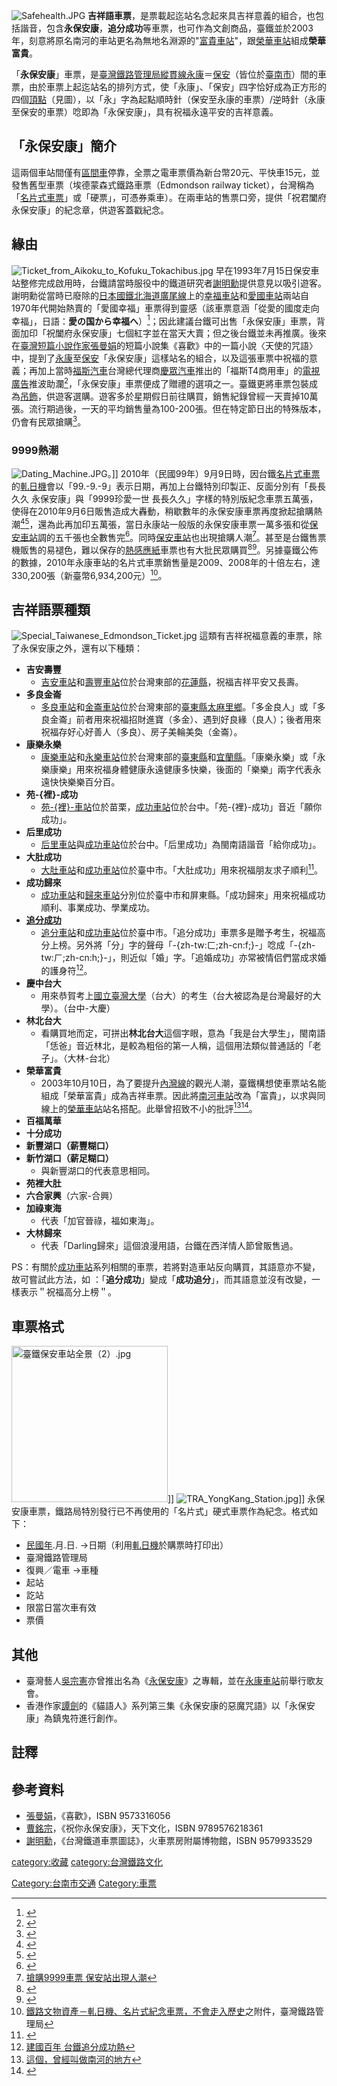 {{Citation style|time=2019-12-27T10:22:47+00:00}}
[[File:Safehealth.JPG|right]]
'''吉祥語車票'''，是票載起迄站名念起來具吉祥意義的組合，也包括諧音，包含'''永保安康'''，'''追分成功'''等車票，也可作為文創商品，臺鐵並於2003年，刻意將原名南河的車站更名為無地名淵源的"[[富貴車站|富貴車站]]"，跟[[榮華車站|榮華車站]]組成'''榮華富貴'''。

「'''永保安康'''」車票，是[[臺灣鐵路管理局|臺灣鐵路管理局]][[縱貫線_(南段)|縱貫線]][[永康車站|永康]]＝[[保安車站|保安]]（皆位於[[臺南市|臺南市]]）間的車票，由於車票上起迄站名的排列方式，使「永康」、「保安」四字恰好成為正方形的四個[[頂點_(幾何)|頂點]]（見圖），以「永」字為起點順時針（保安至永康的車票）/逆時針（永康至保安的車票）唸即為「永保安康」，具有祝福永遠平安的吉祥意義。

== 「永保安康」簡介 ==
這兩個車站間僅有[[台鐵區間車|區間車]]停靠，全票之電車票價為新台幣20元、平快車15元，並發售舊型車票（埃德蒙森式鐵路車票（Edmondson railway ticket），台灣稱為「[[名片式車票|名片式車票]]」或「硬票」，可憑券乘車）。在兩車站的售票口旁，提供「祝君闔府 永保安康」的紀念章，供遊客蓋戳紀念。

== 緣由 ==
[[File:Ticket_from_Aikoku_to_Kofuku_Tokachibus.jpg|thumb]]
早在1993年7月15日保安車站整修完成啟用時，台鐵請當時服役中的鐵道研究者[[謝明勳_(鐵道研究者)|謝明勳]]提供意見以吸引遊客。謝明勳從當時已廢除的[[日本國有鐵道|日本國鐵]][[北海道|北海道]][[廣尾線|廣尾線]]上的[[幸福車站_(北海道)|幸福車站]]和[[愛國車站|愛國車站]]兩站自1970年代開始熱賣的「愛國幸福」車票得到靈感（該車票意涵「從愛的國度走向幸福」，日語：'''愛の国から幸福へ'''）<ref>{{Cite web |url=http://99go.chinatimes.com/news-2-339.htm |title=火車凸台灣一圈 悠遊慢活一下 |accessdate=2011-06-09 |archive-date=2010-02-25 |archive-url=https://web.archive.org/web/20100225030815/http://99go.chinatimes.com/news-2-339.htm |dead-url=yes }}</ref>；因此建議台鐵可出售「永保安康」車票，背面加印「祝闔府永保安康」七個紅字並在當天大賣；但之後台鐵並未再推廣。後來在[[臺灣|臺灣]][[短篇小說|短篇小說]][[作家|作家]][[張曼娟|張曼娟]]的短篇小說集《喜歡》中的一篇小說〈天使的咒語〉中，提到了[[永康車站|永康]]至[[保安車站|保安]]「永保安康」這樣站名的組合，以及這張車票中祝福的意義；再加上當時[[福斯汽車|福斯汽車]]台灣總代理商[[慶眾汽車|慶眾汽車]]推出的「福斯T4商用車」的[[電視廣告|電視廣告]]推波助瀾<ref>{{Cite web |url=https://www.youtube.com/watch?v=Jn7hTBiiEyM |title=引起永保安康熱潮的福斯T4廣告 |access-date=2021-06-06 |archive-date=2021-07-12 |archive-url=https://web.archive.org/web/20210712063309/https://www.youtube.com/watch?v=Jn7hTBiiEyM }}</ref>，「永保安康」車票便成了贈禮的選項之一。臺鐵更將車票包裝成為[[吊飾|吊飾]]，供遊客選購。遊客多於星期假日前往購買，銷售紀錄曾經一天賣掉10萬張。流行期過後，一天的平均銷售量為100-200張。但在特定節日出的特殊版本，仍會有民眾搶購<ref>{{Cite web |url=http://www.nownews.com/2011/10/11/11490-2748250.htm |title=永保安康　百年國慶紀念車票熱賣 |access-date=2011-10-10 |archive-date=2011-10-16 |archive-url=https://web.archive.org/web/20111016093736/http://www.nownews.com/2011/10/11/11490-2748250.htm |dead-url=no }}</ref>。

=== 9999熱潮 ===
[[File:Dating_Machine.JPG|thumb]]。]]
2010年（民國99年）9月9日時，因台鐵[[埃德蒙森式鐵路車票|名片式車票]]的[[軋日機|軋日機]]會以「99.-9.-9」表示日期，再加上台鐵特別印製正、反面分別有「長長久久 永保安康」與「9999珍愛一世 長長久久」字樣的特別版紀念車票五萬張，使得在2010年9月6日販售造成大轟動，稍歇數年的永保安康車票再度掀起搶購熱潮<ref>{{Cite web |url=http://www.appledaily.com.tw/appledaily/article/headline/20100907/32794363/ |title=瘋9999 「永保安康」10萬張票搶光 |access-date=2014-01-04 |archive-date=2016-08-21 |archive-url=https://web.archive.org/web/20160821222247/http://www.appledaily.com.tw/appledaily/article/headline/20100907/32794363/ |dead-url=no }}</ref><ref>{{Cite web |url=http://www.nownews.com/2010/09/06/327-2643721.htm |title=瘋9999熱潮　「永保安康」車票搶翻 |access-date=2010-11-10 |archive-date=2010-09-09 |archive-url=https://web.archive.org/web/20100909111532/http://www.nownews.com/2010/09/06/327-2643721.htm |dead-url=no }}</ref>，還為此再加印五萬張，當日永康站一般版的永保安康車票一萬多張和從[[保安車站|保安車站]]調的五千張也全數售完<ref>{{Cite web |url=http://dailynews.sina.com/bg/tw/twpolitics/ausdaily/20100906/15031807931.html |title=“9999”永保安康紀念車票 5萬張票秒殺 |access-date=2010-11-10 |archive-date=2016-03-04 |archive-url=https://web.archive.org/web/20160304121031/http://dailynews.sina.com/bg/tw/twpolitics/ausdaily/20100906/15031807931.html |dead-url=no }}</ref>。同時[[保安車站|保安車站]]也出現搶購人潮<ref>[http://www.cdns.com.tw/20100909/news/nsxw/U91006002010090819192219.htm 搶購9999車票 保安站出現人潮]{{dead link|date=2017年12月 |bot=InternetArchiveBot |fix-attempted=yes }}</ref>。甚至是台鐵售票機販售的易褪色，難以保存的[[感熱紙|熱感應紙]]車票也有大批民眾購買<ref>{{Cite web |url=http://www.youtube.com/watch?v=4Z-pBQZqQzs |title=永保安康9999 搶購民眾排長龍－民視新聞 |access-date=2011-10-15 |archive-date=2016-10-17 |archive-url=https://web.archive.org/web/20161017222905/https://www.youtube.com/watch?v=4Z-pBQZqQzs |dead-url=no }}</ref><ref>{{Cite web |url=http://www.taiwannews.com.tw/etn/news_content.php?id=1370043 |title=9999永保安康 台鐵當日票熱賣 |access-date=2014-01-04 |archive-date=2016-08-22 |archive-url=https://web.archive.org/web/20160822020705/http://www.taiwannews.com.tw/etn/news_content.php?id=1370043 |dead-url=no }}</ref>。另據臺鐵公佈的數據，2010年永康車站的名片式車票銷售量是2009、2008年的十倍左右，達330,200張（新臺幣6,934,200元）<ref>[https://msg.nat.gov.tw/PubMsg/Detail/44119584 鐵路文物資產－軋日機、名片式紀念車票，不會走入歷史]{{dead link|date=2017年12月 |bot=InternetArchiveBot |fix-attempted=yes }}之附件，臺灣鐵路管理局</ref>。

== 吉祥語票種類 ==
[[File:Special_Taiwanese_Edmondson_Ticket.jpg|thumb]]
這類有吉祥祝福意義的車票，除了永保安康之外，還有以下種類：
*'''吉安壽豐'''
**[[吉安車站|吉安車站]]和[[壽豐車站|壽豐車站]]位於台灣東部的[[花蓮縣|花蓮縣]]，祝福吉祥平安又長壽。
*'''多良金崙'''
**[[多良車站|多良車站]]和[[金崙車站|金崙車站]]位於台灣東部的[[臺東縣|臺東縣]][[太麻里鄉|太麻里鄉]]。「多金良人」或「多良金崙」前者用來祝福招財進寶（多金）、遇到好良緣（良人）；後者用來祝福存好心好善人（多良）、房子美輪美奐（金崙）。
*'''康樂永樂'''
**[[康樂車站|康樂車站]]和[[永樂車站_(宜蘭縣)|永樂車站]]位於台灣東部的[[臺東縣|臺東縣]]和[[宜蘭縣|宜蘭縣]]。「康樂永樂」或「永樂康樂」用來祝福身體健康永遠健康多快樂，後面的「樂樂」兩字代表永遠快快樂樂百分百。
*'''苑-{裡}-成功'''
**[[苑裡車站|苑-{裡}-車站]]位於苗栗，[[成功車站|成功車站]]位於台中。「苑-{裡}-成功」音近「願你成功」。
*'''后里成功'''
**[[后里車站|后里車站]]與[[成功車站|成功車站]]位於台中。「后里成功」為閩南語諧音「給你成功」。
*'''大肚成功'''
**[[大肚車站|大肚車站]]和[[成功車站|成功車站]]位於臺中市。「大肚成功」用來祝福朋友求子順利<ref>{{Cite web |url=http://www.railway.gov.tw/Taichung-Transportation/cp.aspx?sn=11805 |title=台鐵台中運務段介紹大肚車站 |access-date=2013-01-05 |archive-url=https://web.archive.org/web/20150402132724/http://www.railway.gov.tw/Taichung-Transportation/cp.aspx?sn=11805 |archive-date=2015-04-02 |dead-url=yes }}</ref>。
*'''成功歸來'''
**[[成功車站|成功車站]]和[[歸來車站|歸來車站]]分別位於臺中市和屏東縣。「成功歸來」用來祝福成功順利、事業成功、學業成功。
*'''[[成追線|追分成功]]'''
**[[追分車站_(台灣)|追分車站]]和[[成功車站|成功車站]]位於臺中市。「追分成功」車票多是贈予考生，祝福高分上榜。另外將「分」字的聲母「-{zh-tw:ㄈ;zh-cn:f;}-」唸成「-{zh-tw:ㄏ;zh-cn:h;}-」，則近似「婚」字。「追婚成功」亦常被情侣們當成求婚的護身符<ref>[http://news.rti.org.tw/index_newsContent.aspx?nid=274388 建國百年 台鐵追分成功熱]{{dead link|date=2017年12月 |bot=InternetArchiveBot |fix-attempted=yes }}</ref>。
*'''慶中台大'''
**用來恭賀考上[[國立臺灣大學|國立臺灣大學]]（台大）的考生（台大被認為是台灣最好的大學）。（台中-大慶）
*'''林北台大'''
**看購買地而定，可拼出'''林北台大'''這個字眼，意為「我是台大學生」，閩南語「恁爸」音近林北，是較為粗俗的第一人稱，這個用法類似普通話的「老子」。（大林-台北）
*'''榮華富貴'''
**2003年10月10日，為了要提升[[內灣線|內灣線]]的觀光人潮，臺鐵構想使車票站名能組成「榮華富貴」成為吉祥車票。因此將[[富貴車站|南河車站]]改為「富貴」，以求與同線上的[[榮華車站|榮華車站]]站名搭配。此舉曾招致不小的批評<ref>[http://blog.libertytimes.com.tw/cwhung/2008/02/14/9060 這個，曾經叫做南河的地方]{{dead link|date=2017年12月 |bot=InternetArchiveBot |fix-attempted=yes }}</ref><ref>{{Cite web |url=http://www.tvbs.com.tw/news/news_list.asp?no=aj100920061008163104 |title=捨「南河」求「富貴」　換來一場空 |access-date=2011-08-20 |archive-date=2020-09-18 |archive-url=https://web.archive.org/web/20200918080415/https://www.tvbs.com.tw/news/news_list.asp?no=aj100920061008163104 |dead-url=no }}</ref>。
*'''百福萬華'''
*'''十分成功'''
*'''新豐湖口（薪豐糊口）'''
*'''新竹湖口（薪足糊口）'''
**與新豐湖口的代表意思相同。
*'''苑裡大肚'''
*'''六合家興'''（六家-合興）
*'''加祿東海'''
**代表「加官晉祿，福如東海」。
*'''大林歸來'''
**代表「Darling歸來」這個浪漫用語，台鐵在西洋情人節曾販售過。
PS：有關於[[成功車站|成功車站]]系列相關的車票，若將對造車站反向購買，其語意亦不變，故可嘗試此方法，如
：「'''追分成功'''」變成「'''成功追分'''」，而其語意並沒有改變，一樣表示＂祝福高分上榜＂。

== 車票格式 ==
[[File:臺鐵保安車站全景（2）.jpg|250px]]]]
[[File:TRA_YongKang_Station.jpg|right]]]]
永保安康車票，鐵路局特別發行已不再使用的「名片式」硬式車票作為紀念。格式如下：
*[[民國紀元|民國年]].月.日.   →日期（利用[[軋日機|軋日機]]於購票時打印出）
*臺灣鐵路管理局
*復興／電車  →車種
*起站
*訖站
*限當日當次車有效
*票價

== 其他 ==
*臺灣藝人[[吳宗憲|吳宗憲]]亦曾推出名為《[[永保安康_(專輯)|永保安康]]》之專輯，並在[[永康車站|永康車站]]前舉行歌友會。
*香港作家[[譚劍|譚劍]]的《貓語人》系列第三集《永保安康的惡魔咒語》以「永保安康」為鎮鬼符進行創作。

== 註釋 ==
<references/>

== 參考資料 ==
*[[張曼娟|張曼娟]]，《喜歡》，ISBN 9573316056
*[[曹銘宗|曹銘宗]]，《祝你永保安康》，天下文化，ISBN 9789576218361
*[[謝明勳_(鐵道研究者)|謝明勳]]，《台灣鐵道車票圖誌》，火車票房附屬博物館，ISBN 9579933529

[[Category:台南市交通|Category:台南市交通]]
[[category:收藏|category:收藏]]
[[category:台灣鐵路文化|category:台灣鐵路文化]]
[[Category:車票|Category:車票]]